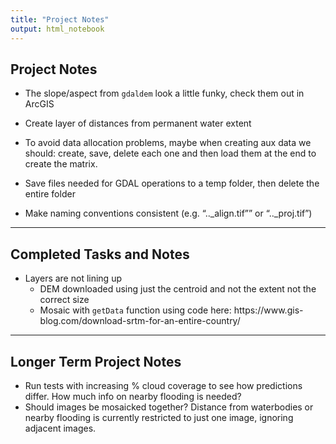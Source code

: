 ```yaml
---
title: "Project Notes"
output: html_notebook
---
```


## Project Notes
* The slope/aspect from `gdaldem` look a little funky, check them out in ArcGIS
* Create layer of distances from permanent water extent
* To avoid data allocation problems, maybe when creating aux data we should: create, save, delete each one and then load them at the end to create the matrix.

* Save files needed for GDAL operations to a temp folder, then delete the entire folder

* Make naming conventions consistent (e.g. ".._align.tif"" or ".._proj.tif")

***
## Completed Tasks and Notes

 * Layers are not lining up
    + DEM downloaded using just the centroid and not the extent not the correct size
    + Mosaic with `getData` function using code here: https://www.gis-blog.com/download-srtm-for-an-entire-country/

***
## Longer Term Project Notes
* Run tests with increasing % cloud coverage to see how predictions differ. How much info on nearby flooding is needed?
* Should images be mosaicked together? Distance from waterbodies or nearby flooding is currently restricted to just one image, ignoring adjacent images.